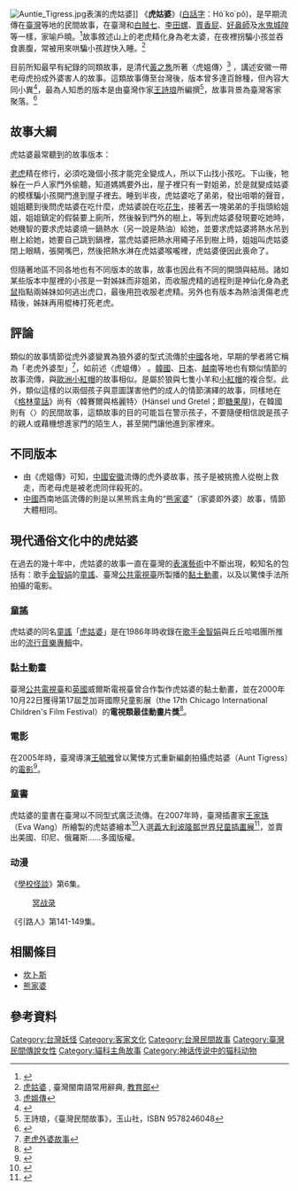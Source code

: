 {{Refimprove|time=2012-09-06T09:10:55+00:00 }}
[[File:Auntie_Tigress.jpg|right]]表演的虎姑婆]]
《'''虎姑婆'''》([[白話字|白話字]]：Hó͘ ko͘ pô)，是早期流傳在[[臺灣|臺灣]]等地的民間故事，在臺灣和[[白賊七|白賊七]]、[[李田螺|李田螺]]、[[賣香屁|賣香屁]]、[[好鼻師|好鼻師]]及[[水鬼城隍|水鬼城隍]]等一樣，家喻戶曉。<ref>{{Cite web |url=http://www.pts.org.tw/~web02/26_animation/tw.htm |title=公共電視臺 聽故事遊世界：虎姑婆 |access-date=2007-06-29 |archive-date=2015-10-24 |archive-url=https://web.archive.org/web/20151024023943/http://www.pts.org.tw/%7Eweb02/26_animation/tw.htm |dead-url=no }}</ref>故事敘述山上的老虎精化身為老太婆，在夜裡拐騙小孩並吞食裹腹，常被用來哄騙小孩趕快入睡。<ref>[http://twblg.dict.edu.tw/holodict_new/result_detail.jsp?n_no=4573&source=9&level1=18&level2=67&level3=0&curpage=0&sample=0&radiobutton=0&querytarget=0&limit=1&pagenum=0&rowcount=0&cattype=1 虎姑婆] {{Wayback|url=http://twblg.dict.edu.tw/holodict_new/result_detail.jsp?n_no=4573&source=9&level1=18&level2=67&level3=0&curpage=0&sample=0&radiobutton=0&querytarget=0&limit=1&pagenum=0&rowcount=0&cattype=1 |date=20201124213546 }}, 臺灣閩南語常用辭典, [[中華民國教育部|教育部]]</ref>

目前所知最早有紀錄的同類故事，是清代[[黃之雋|黃之雋]]所著〈虎媼傳〉<ref>[http://tw.myblog.yahoo.com/jw!BlsnzqKBQE4XrkMloawpkGwNRA--/article?mid=597&next=596&l=f&fid=18 虎媼傳]{{Dead link|date=2018年6月 |bot=InternetArchiveBot |fix-attempted=no }}</ref> ，講述安徽一帶老母虎扮成外婆害人的故事。這類故事傳至台灣後，版本曾多達百餘種，但內容大同小異<ref>{{Cite web |url=http://www.uijin.idv.tw/student/yzcc213/2003%B0%AD%A9%C7%B6%C7%BB%A1/%B1%E7%AB%BA%AF%F4.%AA%EA%A9h%B1C%ACG%A8%C6%C3%FE%AB%AC.htm |title=梁姿茵，《虎姑婆故事類型》 |access-date=2007-06-29 |archive-date=2008-08-04 |archive-url=https://web.archive.org/web/20080804004432/http://www.uijin.idv.tw/student/yzcc213/2003%B0%AD%A9%C7%B6%C7%BB%A1/%B1%E7%AB%BA%AF%F4.%AA%EA%A9h%B1C%ACG%A8%C6%C3%FE%AB%AC.htm |dead-url=yes }}</ref>，最為人知悉的版本是由臺灣作家[[王詩琅|王詩琅]]所編撰<ref>王詩琅，《臺灣民間故事》，玉山社，ISBN 9578246048</ref>，故事背景為臺灣客家聚落。<ref>{{Cite web |url=http://www.ntnu.edu.tw/art/tank/LessonPlans/plan086_aunt_tiger/086.htm |title=傅斌暉，《虎姑婆來作客》 |access-date=2007-06-29 |archive-date=2006-04-13 |archive-url=https://web.archive.org/web/20060413210947/http://www.ntnu.edu.tw/art/tank/LessonPlans/plan086_aunt_tiger/086.htm |dead-url=no }}</ref>

==故事大綱==
虎姑婆最常聽到的故事版本：

[[老虎|老虎]]精在修行，必須吃幾個小孩才能完全變成人，所以下山找小孩吃。下山後，牠躲在一戶人家門外偷聽，知道媽媽要外出，屋子裡只有一對姐弟，於是就變成姑婆的模樣騙小孩開門進到屋子裡去。睡到半夜，虎姑婆吃了弟弟，發出咀嚼的聲音，姐姐聽到後問虎姑婆在吃什麼，虎姑婆說在吃[[花生|花生]]，接著丟一塊弟弟的手指頭給姐姐，姐姐鎮定的假裝要上廁所，然後躲到門外的樹上，等到虎姑婆發現要吃她時，她機智的要求虎姑婆燒一鍋熱水（另一說是熱油）給她，並要求虎姑婆將熱水吊到樹上給她，她要自己跳到鍋裡，當虎姑婆把熱水用繩子吊到樹上時，姐姐叫虎姑婆閉上眼睛，張開嘴巴，然後把熱水淋在虎姑婆喉嚨裡，虎姑婆便因此喪命了。

但隨著地區不同各地也有不同版本的故事，故事也因此有不同的開頭與結局。諸如某些版本中屋裡的小孩是一對姊妹而非姐弟，而收服虎精的過程則是神仙化身為[[老鼠|老鼠]]指點兩姊妹如何逃出虎口，最後用[[符令|符]]收服老虎精。另外也有版本為熱油燙傷老虎精後，姊妹再用棍棒打死老虎。

==評論==
類似的故事情節從虎外婆變異為狼外婆的型式流傳於[[中國|中國]]各地，早期的學者將它稱為「老虎外婆型」<ref>[http://163.17.79.102/%A4%A4%B0%EA%A4j%A6%CA%AC%EC/Content.asp?ID=64034&Query=8 老虎外婆故事]</ref>，如前述〈虎媼傳〉 。[[韓國|韓國]]、[[日本|日本]]、[[越南|越南]]等地也有類似情節的故事流傳，與[[歐洲|歐洲]][[小紅帽|小紅帽]]的故事相似。是屬於狼與七隻小羊和[[小紅帽|小紅帽]]的複合型。此外，類似這樣的以兩個孩子與意圖謀害他們的成人的情節演繹的故事，同樣地在《[[格林童話|格林童話]]》尚有〈韓賽爾與格麗特〉(Hänsel und Gretel；即[[糖果屋|糖果屋]])，在韓國則有〈{{link-ko|薔花紅蓮傳|장화홍련전}}〉的民間故事，這類故事的目的可能旨在警示孩子，不要隨便相信說是孩子的親人或藉機想進家門的陌生人，甚至開門讓他進到家裡來。

==不同版本==
*由《虎媼傳》可知，[[中國|中國]][[安徽|安徽]]流傳的虎外婆故事，孩子是被挑擔人從樹上救走，而老母虎是被老虎同伴殺死的。
*[[中國|中國]]西南地區流傳的則是以黑熊爲主角的“[[熊家婆|熊家婆]]”（家婆即外婆）故事，情節大體相同。

==現代通俗文化中的虎姑婆==
在過去的幾十年中，虎姑婆的故事一直在臺灣的[[表演藝術|表演藝術]]中不斷出現，較知名的包括有：歌手[[金智娟|金智娟]]的[[童謠|童謠]]、臺灣[[公共電視台|公共電視臺]]所製播的[[黏土|黏土]][[動畫|動畫]]，以及以驚悚手法所拍攝的電影。
===童謠===
虎姑婆的同名[[童謠|童謠]]「[http://www.youtube.com/watch?v=-Ms0Xq6hbHU 虎姑婆]」是在1986年時收錄在[[歌手|歌手]][[金智娟|金智娟]]與丘丘哈唱團所推出的[[流行音樂|流行音樂]][[專輯|專輯]]中。

===黏土動畫===
臺灣[[公共電視台|公共電視臺]]和[[英國|英國]]威爾斯電視臺曾合作製作虎姑婆的黏土動畫，並在2000年10月22日獲得第17屆芝加哥國際兒童影展（the 17th Chicago International Children's Film Festival）的'''電視類最佳動畫片獎'''<ref>{{Cite web |url=http://cgi.educities.edu.tw/cgi-bin/cgiwrap/jasonshome/cgi-bin/webbs/webbs.pl?bd=art-culture&log=32&crlist=1&crpage=2 |title=公視「虎姑婆」再獲國際大獎 |access-date=2007-06-29 |archive-date=2007-09-28 |archive-url=https://web.archive.org/web/20070928055914/http://cgi.educities.edu.tw/cgi-bin/cgiwrap/jasonshome/cgi-bin/webbs/webbs.pl?bd=art-culture&log=32&crlist=1&crpage=2 |dead-url=yes }}</ref>。

===電影===
在2005年時，臺灣導演[[王毓雅|王毓雅]]曾以驚悚方式重新編劇拍攝虎姑婆（Aunt Tigress）的[[電影|電影]]<ref>{{Cite web |url=http://movie.iamcool.net/tw/coolmovie_show_movie.php?movieID=3132 |title=虎姑婆（2005） |access-date=2007-06-29 |archive-date=2007-05-23 |archive-url=https://web.archive.org/web/20070523175014/http://movie.iamcool.net/tw/coolmovie_show_movie.php?movieID=3132 |dead-url=no }}</ref>。

===童書===
虎姑婆的童書在臺灣以不同型式廣泛流傳。在2007年時，臺灣插畫家[[王家珠|王家珠]]（Eva Wang）所繪製的虎姑婆繪本<ref>{{Cite web |url=https://tiger33.web.fc2.com/chang.htm |title=[[王家珠|王家珠]]，《虎姑婆》 |accessdate=2019-06-18 |archive-date=2019-06-18 |archive-url=https://web.archive.org/web/20190618071810/https://tiger33.web.fc2.com/chang.htm |dead-url=no }}</ref>入選[[義大利|義大利]][[波隆那世界兒童插畫展|波隆那世界兒童插畫展]]<ref>{{Cite web |url=http://www.bookfair.bolognafiere.it/page.asp?m=52&l=2&a=&ma=6&c=620&p=522005selected |title=Bologna Children's Book Fair |access-date=2007-06-29 |archive-url=https://web.archive.org/web/20070807104431/http://www.bookfair.bolognafiere.it/page.asp?m=52&l=2&a=&ma=6&c=620&p=522005selected |archive-date=2007-08-07 |dead-url=yes }}</ref>，並賣出美國、印尼、俄羅斯……多國版權。

===动漫===
《[[学校怪谈_(动画)|學校怪談]]》第6集。
:[[冥战录|冥战录]]

《引路人》第141-149集。

== 相關條目 ==
* [[坎卜斯|坎卜斯]]
* [[熊家婆|熊家婆]]

==參考資料==
<div class="references-small">
<references />
</div>

[[Category:台灣妖怪|Category:台灣妖怪]]
[[Category:客家文化|Category:客家文化]]
[[Category:台灣民間故事|Category:台灣民間故事]]
[[Category:臺灣民間傳說女性|Category:臺灣民間傳說女性]]
[[Category:貓科主角故事|Category:貓科主角故事]]
[[Category:神话传说中的猫科动物|Category:神话传说中的猫科动物]]